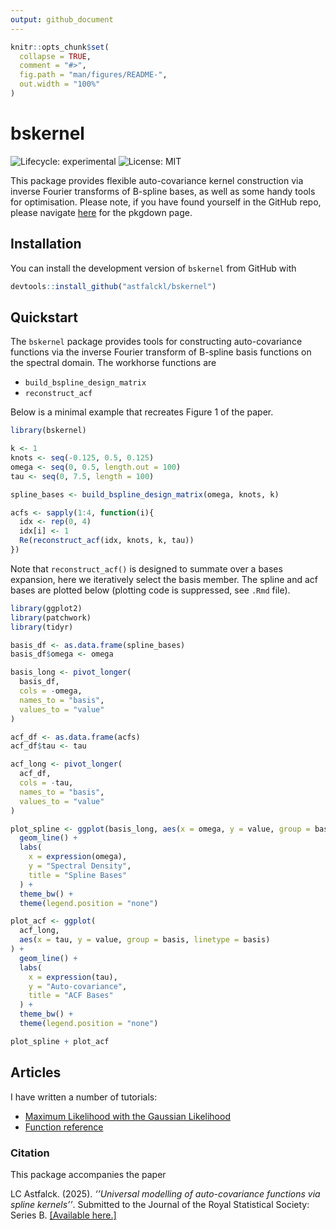 ```yaml
---
output: github_document
---
```


```r
knitr::opts_chunk$set(
  collapse = TRUE,
  comment = "#>",
  fig.path = "man/figures/README-",
  out.width = "100%"
)
```

# bskernel

<!-- badges: start -->
![Lifecycle: experimental](https://img.shields.io/badge/lifecycle-experimental-orange.svg)
![License: MIT](https://img.shields.io/badge/license-MIT-blue.svg)

<!-- badges: end -->

This package provides flexible auto-covariance kernel construction via inverse Fourier transforms of B-spline bases, as well as some handy tools for optimisation. Please note, if you have found yourself in the GitHub repo, please navigate [here](https://astfalckl.github.io/bskernel/) for the pkgdown page.

## Installation

You can install the development version of `bskernel` from GitHub with

```r
devtools::install_github("astfalckl/bskernel")
```

## Quickstart

The `bskernel` package provides tools for constructing auto-covariance functions via the inverse Fourier transform of B-spline basis functions on the spectral domain. The workhorse functions are 

  - `build_bspline_design_matrix`
  - `reconstruct_acf`

Below is a minimal example that recreates Figure 1 of the paper.

```r
library(bskernel)

k <- 1 
knots <- seq(-0.125, 0.5, 0.125)
omega <- seq(0, 0.5, length.out = 100)
tau <- seq(0, 7.5, length = 100)

spline_bases <- build_bspline_design_matrix(omega, knots, k)

acfs <- sapply(1:4, function(i){
  idx <- rep(0, 4)
  idx[i] <- 1
  Re(reconstruct_acf(idx, knots, k, tau))
})
```

Note that `reconstruct_acf()` is designed to summate over a bases expansion, here we iteratively select the basis member. The spline and acf bases are plotted below (plotting code is suppressed, see `.Rmd` file).

```r
library(ggplot2)
library(patchwork)
library(tidyr)

basis_df <- as.data.frame(spline_bases)
basis_df$omega <- omega

basis_long <- pivot_longer(
  basis_df,
  cols = -omega,
  names_to = "basis",
  values_to = "value"
)

acf_df <- as.data.frame(acfs)
acf_df$tau <- tau

acf_long <- pivot_longer(
  acf_df,
  cols = -tau,
  names_to = "basis",
  values_to = "value"
)

plot_spline <- ggplot(basis_long, aes(x = omega, y = value, group = basis, linetype = basis)) +
  geom_line() +
  labs(
    x = expression(omega),
    y = "Spectral Density",
    title = "Spline Bases"
  ) +
  theme_bw() +
  theme(legend.position = "none")

plot_acf <- ggplot(
  acf_long,
  aes(x = tau, y = value, group = basis, linetype = basis)
) +
  geom_line() +
  labs(
    x = expression(tau),
    y = "Auto-covariance",
    title = "ACF Bases"
  ) +
  theme_bw() +
  theme(legend.position = "none")

plot_spline + plot_acf
```

## Articles

I have written a number of tutorials:

 - [Maximum Likelihood with the Gaussian Likelihood](reference/articles/ml_gaussian.html)
 - [Function reference](reference/index.html)

### Citation

This package accompanies the paper

LC Astfalck. (2025). *''Universal modelling of auto-covariance functions via spline kernels''*. Submitted to the Journal of the Royal Statistical Society: Series B. [[Available here.]](https://arxiv.org/abs/2506.21953)